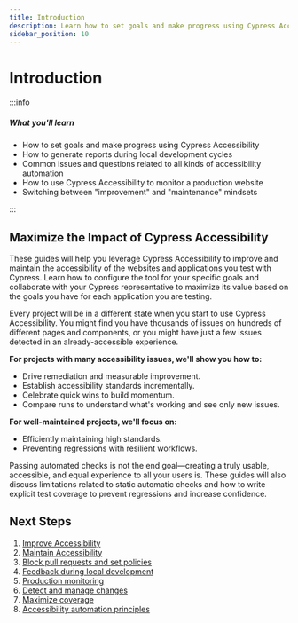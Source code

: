 ```yaml
---
title: Introduction
description: Learn how to set goals and make progress using Cypress Accessibility, generate reports during local development cycles, and monitor a production website.
sidebar_position: 10
---
```


<ProductHeading product="accessibility" />

# Introduction

:::info

##### <Icon name="question-circle" color="#4BBFD2" /> What you'll learn

- How to set goals and make progress using Cypress Accessibility
- How to generate reports during local development cycles
- Common issues and questions related to all kinds of accessibility automation
- How to use Cypress Accessibility to monitor a production website
- Switching between "improvement" and "maintenance" mindsets

:::

## Maximize the Impact of Cypress Accessibility

These guides will help you leverage Cypress Accessibility to improve and maintain the accessibility of the websites and applications you test with Cypress. Learn how to configure the tool for your specific goals and collaborate with your Cypress representative to maximize its value based on the goals you have for each application you are testing.

Every project will be in a different state when you start to use Cypress Accessibility. You might find you have thousands of issues on hundreds of different pages and components, or you might have just a few issues detected in an already-accessible experience.

**For projects with many accessibility issues, we'll show you how to:**

- Drive remediation and measurable improvement.
- Establish accessibility standards incrementally.
- Celebrate quick wins to build momentum.
- Compare runs to understand what's working and see only new issues.

**For well-maintained projects, we'll focus on:**

- Efficiently maintaining high standards.
- Preventing regressions with resilient workflows.

Passing automated checks is not the end goal—creating a truly usable, accessible, and equal experience to all your users is. These guides will also discuss limitations related to static automatic checks and how to write explicit test coverage to prevent regressions and increase confidence.

## Next Steps

1. [Improve Accessibility](/accessibility/guides/improve-accessibility)
1. [Maintain Accessibility](/accessibility/guides/maintain-accessibility)
1. [Block pull requests and set policies](/accessibility/guides/block-pull-requests)
1. [Feedback during local development](/accessibility/guides/local-development)
1. [Production monitoring](/accessibility/guides/production-monitoring)
1. [Detect and manage changes](/guides/detect-changes)
1. [Maximize coverage](/accessibility/guides/maximize-coverage)
1. [Accessibility automation principles](/accessibility/guides/accessibility-automation)
